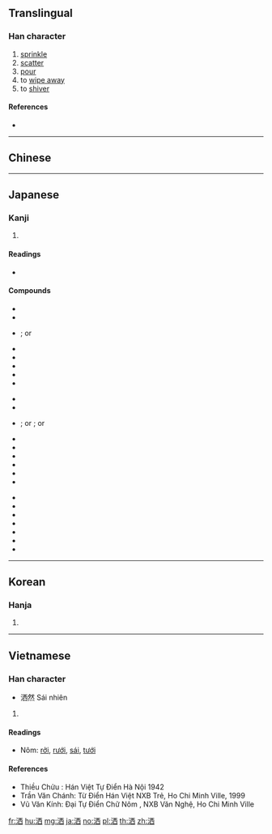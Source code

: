 {{xsee|[[酒]]|[[灑]]}}
==Translingual==

===Han character===
{{Han char|rn=85|rad=水|as=06|sn=9|four=31160|canj=EMCW,XEMCW}}

# [[sprinkle]]
# [[scatter]]
# [[pour]]
# to [[wipe away]]
# to [[shiver]]

====References====
* {{Han ref|kx=0620.050|dkj=17374|dj=1015.090|hdz=31603.050|uh=6D12|ud=27922|bh=CF73|bd=53107}}

----

==Chinese==
{{zh-see|灑}}

----

==Japanese==

===Kanji===
{{ja-kanji|grade=|rs=水06}}

# {{defn|lang=ja|sort=水06}}

====Readings====
* {{ja-readings|goon=[[さい]] (sai), [[しゃ]] (sha), [[せ]] (se)|kanon=[[さ]] (sa), [[さい]] (sai), [[せい]] (sei)|on=[[せん]] (sen)|kun=[[あらう]] (arau), [[そそぐ]] (sosogu)}}

====Compounds====
{{der-top|Compounds with 洒}}
{{top3}}
* {{ja-r|揮洒|きしゃ}}
* {{ja-r|軽妙洒脱|けいみょうしゃだつ}}
* {{ja-r|洒掃|さいそう}}; or {{ja-r|洒掃|しゃそう}}
* {{ja-r|洒洒|しゃしゃ}}
* {{ja-r|洒洒落落|しゃしゃらくらく}}
* {{ja-r|洒水|しゃすい}}
* {{ja-r|洒然|しゃぜん}}
* {{ja-r|洒脱|しゃだつ}}
{{mid3}}
* {{ja-r|洒竹|しゃちく}}
* {{ja-r|洒堂|しゃどう}}
* {{ja-r|洒落|しゃれ}}; or {{ja-r|洒落|しゃらく}}; or {{ja-r|洒落|しゃら}}
* {{ja-r|洒落臭い|しゃらくさい}}
* {{ja-r|洒落声|しゃらごえ}}
* {{ja-r|洒落女|しゃれおんな}}
* {{ja-r|洒落込む|しゃれこむ}}
* {{ja-r|洒落っ気|しゃれっけ}}
* {{ja-r|洒落風|しゃれふう}}
{{mid3}}
* {{ja-r|洒落本|しゃれぼん}}
* {{ja-r|洒落者|しゃれもの}}
* {{ja-r|瀟洒|しょうしゃ}}
* {{ja-r|清洒|せいしゃ}}
* {{ja-r|掃洒|そうさい}}
* {{ja-r|駄洒落|だじゃれ}}
* {{ja-r|悪洒落|わるじゃれ}}
{{bottom}}
{{der-bottom}}

----

==Korean==

===Hanja===
{{ko-hanja|hangeul=세|eumhun=|rv=se|mr=se|y=sey}}

# {{defn|lang=ko|sort=水06}}

----

==Vietnamese==

===Han character===
{{vi-hantu|[[sái]], [[tẩy]], [[thối]], [[rải]], [[rảy]], [[rưới]], [[tưới]], [[rẩy]], [[vẩy]]|rs=水06}}
* 洒然 Sái nhiên

# {{defn|lang=vi|sort=水06}}

====Readings====
* Nôm: [[rởi]], [[rưới]], [[sái]], [[tưới]]

====References====
* Thiều Chửu : Hán Việt Tự Điển Hà Nội 1942
* Trần Văn Chánh: Từ Điển Hán Việt NXB Trẻ, Ho Chi Minh Ville, 1999
* Vũ Văn Kính: Đại Tự Điển Chữ Nôm , NXB Văn Nghệ, Ho Chi Minh Ville

[[fr:洒]]
[[hu:洒]]
[[mg:洒]]
[[ja:洒]]
[[no:洒]]
[[pl:洒]]
[[th:洒]]
[[zh:洒]]